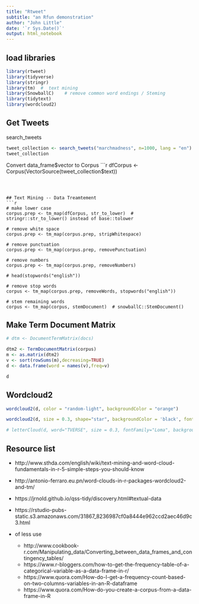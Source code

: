 ```yaml
---
title: "Rtweet"
subtitle: "an Rfun demonstration"
author: "John Little"
date: '`r Sys.Date()`'
output: html_notebook
---
```


## load libraries

```r
library(rtweet)
library(tidyverse)
library(stringr)  
library(tm)  #  text mining
library(SnowballC)    # remove common word endings / Steming
library(tidytext)
library(wordcloud2)
```


## Get Tweets 

search_tweets
```r
tweet_collection <- search_tweets("marchmadness", n=1000, lang = "en")
tweet_collection
```


Convert data_frame$vector to Corpus
```r
dfCorpus <-  Corpus(VectorSource(tweet_collection$text)) 
```



## Text Mining -- Data Treamtement 
```r

# make lower case
corpus.prep <- tm_map(dfCorpus, str_to_lower)  # stringr::str_to_lower() instead of base::tolower

# remove white space
corpus.prep <- tm_map(corpus.prep, stripWhitespace) 

# remove punctuation 
corpus.prep <- tm_map(corpus.prep, removePunctuation)

# remove numbers
corpus.prep <- tm_map(corpus.prep, removeNumbers) 

# head(stopwords("english"))

# remove stop words 
corpus <- tm_map(corpus.prep, removeWords, stopwords("english")) 

# stem remaining words
corpus <- tm_map(corpus, stemDocument)  # snowballC::StemDocument() 

```


## Make Term Document Matrix
```r
# dtm <- DocumentTermMatrix(docs) 

dtm2 <- TermDocumentMatrix(corpus)
m <- as.matrix(dtm2)
v <- sort(rowSums(m),decreasing=TRUE)
d <- data.frame(word = names(v),freq=v)

d

```

## Wordcloud2
```r

wordcloud2(d, color = "random-light", backgroundColor = "orange")

wordcloud2(d, size = 0.3, shape="star", backgroundColor = 'black', fontFamily="Loma")

# letterCloud(d, word="TVERSE", size = 0.3, fontFamily="Loma", backgroundColor = 'black')

```

## Resource list

- http://www.sthda.com/english/wiki/text-mining-and-word-cloud-fundamentals-in-r-5-simple-steps-you-should-know

- http://antonio-ferraro.eu.pn/word-clouds-in-r-packages-wordcloud2-and-tm/

- https://jrnold.github.io/qss-tidy/discovery.html#textual-data

- https://rstudio-pubs-static.s3.amazonaws.com/31867_8236987cf0a8444e962ccd2aec46d9c3.html

- of less use

    - http://www.cookbook-r.com/Manipulating_data/Converting_between_data_frames_and_contingency_tables/
    - https://www.r-bloggers.com/how-to-get-the-frequency-table-of-a-categorical-variable-as-a-data-frame-in-r/
    - https://www.quora.com/How-do-I-get-a-frequency-count-based-on-two-columns-variables-in-an-R-dataframe
    - https://www.quora.com/How-do-you-create-a-corpus-from-a-data-frame-in-R
    

